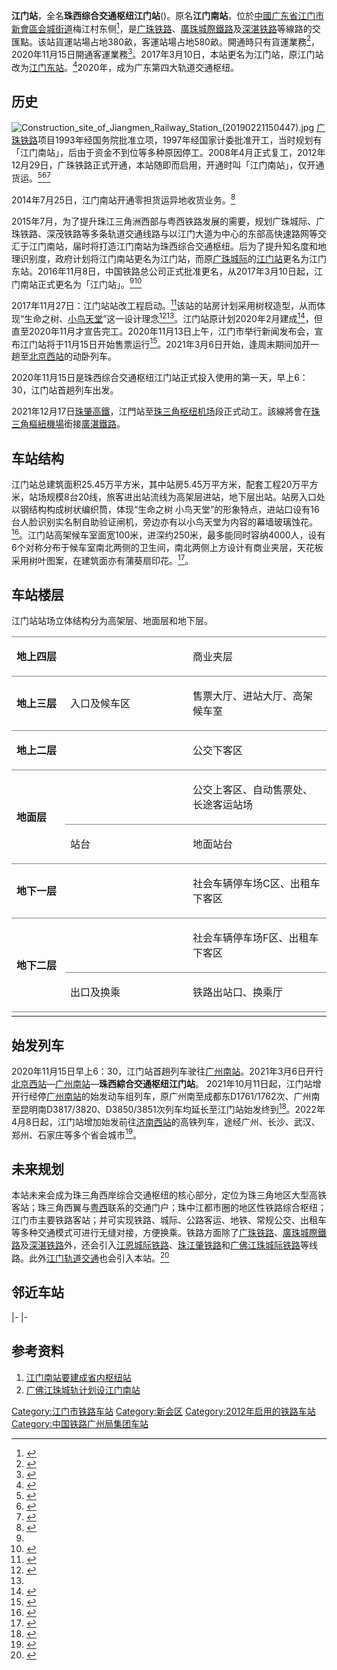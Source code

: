{{NoteTA
|G1=Railway
|G2=Unit
}}
{{For|曾称为江门站的其他车站|江门站 (消歧义)}}
{{Infobox station
|name = 江门站
|image = 江门站 Jiangmen Railway Station.jpg
|caption = 刚建成的江门站
|former = 江门南站
|车站拼音 = Jiāngmén
|eng_name = Jiangmen Railway Station
|symbol_right = {{rint|cn|rail}}
|code = 23498
|commercial_code = JOQ<ref>{{cite journal|author=[[中华人民共和国铁道部|中华人民共和国铁道部]]|title=铁运专刊〔2012〕6号 关于修改《铁路客运运价里程表》（第72次）、《货物运价里程表》（第13次）、《铁路专用线专用铁路名称表》（第42次）的通知|journal=铁路客货运输专刊|year=2012|issue=6|pages=208}}</ref>
|pinyin_code = JME
|type = 货运、客运
|built = 
|opened = 2012年12月29日（货运）<br>2020年11月15日（客运）
|country = {{PRC}}
|borough = [[广东省|广东省]][[江门市|江门市]][[新會區|新會區]][[会城街道|会城街道]]
|address = 梅江村东
|coordinates = {{coord|22.490901|N|113.066460|E|display=inline,title}}
|owned= [[广州局集团|广州局集团]][[广州南站|广州南站]]
|lines = [[广珠铁路|广珠铁路]]（货运）<br>[[廣珠城際铁路|廣珠城際铁路]]江门支线始发站<br>[[深湛铁路|深湛铁路]]、[[珠肇高速铁路|珠肇高速铁路]]（建设中）
|classification = 未定等
|status = 使用中
|tracks = 20條（未来），正線6條
|platform = 9個（未来） 
|website = 
|route_map = {{江门市铁路车站RDT/江门站}}
}}

'''江门站'''，全名'''珠西综合交通枢纽江门站'''({{lang-en|West Pearl River Delta Transportation Center}})。原名'''江门南站'''，位於[[中華人民共和國|中國]][[广东省|广东省]][[江门市|江门市]][[新會區|新會區]][[会城街道|会城街道]]梅江村东侧<ref name="yang1335">{{cite news|author=杨兴乐|url=http://epaper.southcn.com/nfdaily/html/2013-03/05/content_7170101.htm|title=多条铁路汇南站 东南西北通火车|publisher=[[南方日报|南方日报]]|date=2013-03-05|accessdate=2018-03-28|archive-date=2018-03-28|archive-url=https://web.archive.org/web/20180328041713/http://epaper.southcn.com/nfdaily/html/2013-03/05/content_7170101.htm|dead-url=no}}</ref>，是[[广珠铁路|广珠铁路]]、[[廣珠城際鐵路|廣珠城際鐵路]]及[[深湛铁路|深湛铁路]]等線路的交匯點。该站貨運站場占地380畝，客運站場占地580畝。開通時只有貨運業務<ref name=":0">{{Cite web|url=http://www.chinacrane.net/news/201712/16/126706.html|title=深茂铁路将暂借新会站上落 江门站明年底建成_行业资讯_资讯频道_中国起重机械网|accessdate=2018-05-12|work=www.chinacrane.net|archive-date=2019-06-08|archive-url=https://web.archive.org/web/20190608222800/http://www.chinacrane.net/news/201712/16/126706.html|dead-url=no}}</ref>，2020年11月15日開通客運業務<ref>{{cite news|url=http://www.gd.xinhuanet.com/newscenter/2020-11/13/c_1126736549.htm|title=珠西综合交通枢纽江门站15日起售票运行|publisher=[[新华社|新华社]]|date=2020-11-13|accessdate=2020-11-14|archive-date=2020-11-16|archive-url=https://web.archive.org/web/20201116222254/http://www.gd.xinhuanet.com/newscenter/2020-11/13/c_1126736549.htm|dead-url=no}}</ref>。2017年3月10日，本站更名为江门站，原江门站改为[[江门东站|江门东站]]。<ref name=":1">{{cite news|url=http://news.ycwb.com/2017-03/10/content_24409428.htm|title=小心坐错车！广珠城际“江门站”今日起更名为“江门东站”|publisher=金羊网|date=2017-03-10|accessdate=2017-03-12|archive-date=2017-03-10|archive-url=https://web.archive.org/web/20170310192815/http://news.ycwb.com/2017-03/10/content_24409428.htm|dead-url=yes}}</ref>2020年，成为广东第四大轨道交通枢纽。

== 历史 ==
[[File:Construction_site_of_Jiangmen_Railway_Station_(20190221150447).jpg|thumb]]
[[广珠铁路|广珠铁路]]项目1993年经国务院批准立项，1997年经国家计委批准开工，当时规划有「江门南站」，后由于资金不到位等多种原因停工。2008年4月正式复工，2012年12月29日，广珠铁路正式开通，本站随即而启用，开通时叫「江门南站」，仅开通货运。<ref>{{cite news|author=羊城晚报|url=http://news.sohu.com/47/34/news205813447.shtml|title=广珠铁路首趟货运列车从珠海高栏港站首发|publisher=搜狐新闻|date=2003-01-17|accessdate=2020-09-09|archive-date=2005-05-17|archive-url=https://web.archive.org/web/20050517033846/http://news.sohu.com/47/34/news205813447.shtml|dead-url=no}}</ref><ref>{{cite news|author=许力夫、戴军武（新快报）|url=http://news.sohu.com/20080425/n256505231.shtml|title=广珠铁路已正式复工 将改写珠海无铁路历史|publisher=搜狐新闻|date=2008-04-25|accessdate=2020-09-09|archive-date=2008-04-30|archive-url=https://web.archive.org/web/20080430111248/http://news.sohu.com/20080425/n256505231.shtml|dead-url=no}}</ref><ref>{{cite news|author=郭军|url=http://www.gd.chinanews.com/2012/2012-12-30/2/223047.shtml|title=广珠铁路首趟货运列车从珠海高栏港站首发|publisher=[[中国新闻社|中国新闻社]]|date=2012-12-30|accessdate=2018-03-28|archive-date=2018-03-28|archive-url=https://web.archive.org/web/20180328041105/http://www.gd.chinanews.com/2012/2012-12-30/2/223047.shtml|dead-url=yes}}</ref>

2014年7月25日，江门南站开通零担货运异地收货业务。<ref>{{Cite web|url=http://news.163.com/14/0725/09/A207GQ4A00014AED.html|title=珠三角直达长株潭零担车 江门南站设点_网易新闻|accessdate=2018-05-12|last=网易|work=news.163.com|archive-url=https://web.archive.org/web/20180513081221/http://news.163.com/14/0725/09/A207GQ4A00014AED.html|archive-date=2018-05-13|dead-url=yes}}</ref>

2015年7月，为了提升珠江三角洲西部与粤西铁路发展的需要，规划广珠城际、广珠铁路、深茂铁路等多条轨道交通线路与以江门大道为中心的东部高快速路网等交汇于江门南站，届时将打造江门南站为珠西综合交通枢纽。后为了提升知名度和地理识别度，政府计划将江门南站更名为江门站，而原[[广珠城际|广珠城际]]的[[江门东站|江门站]]更名为江门东站。2016年11月8日，中国铁路总公司正式批准更名，从2017年3月10日起，江门南站正式更名为「江门站」。<ref name=":1" /><ref>{{cite news|author=江门发布|url=http://static.nfapp.southcn.com/content/201611/16/c183108.html|title=重磅！江门南站更名为江门站！街坊们快来看看！别坐错站了！|publisher=南方+|date=2016-11-16|accessdate=2018-09-28}}</ref>

2017年11月27日：江门站站改工程启动。<ref>{{Cite web|url=http://news.gdzjdaily.com.cn/zjxw/content/2017-12/04/content_2256063.shtml|title=深茂铁路新进展 江门站站改工程全面铺开|accessdate=|author=卓朝新|date=|publisher=湛江晚报}}{{Dead link|date=2018年8月 |bot=InternetArchiveBot |fix-attempted=yes }}</ref>该站的站房计划采用树杈造型，从而体现“生命之树、[[小鸟天堂|小鸟天堂]]”这一设计理念<ref>{{cite news|author=严建广|url=http://gzdaily.dayoo.com/pc/html/2018-06/29/content_95828_519918.htm|title=乘“龙”而飞 赏心乐事|publisher=[[广州日报|广州日报]]|date=2018-06-29|accessdate=2018-06-29|archive-url=https://web.archive.org/web/20180629165226/http://gzdaily.dayoo.com/pc/html/2018-06/29/content_95828_519918.htm|archive-date=2018-06-29|dead-url=yes}}</ref><ref name=":0" />。江门站原计划2020年2月建成<ref name="深圳本地宝综合">{{cite web |author1=深圳本地宝综合 |title=深湛铁路江门站何时投入使用?暂时需在新会站上下车 |url=http://jt.sz.bendibao.com/news/201872/805999.htm |publisher=深圳本地宝综合 |accessdate=2018-07-02 |archive-date=2020-02-24 |archive-url=https://web.archive.org/web/20200224051228/http://jt.sz.bendibao.com/news/201872/805999.htm |dead-url=no }}</ref>，但直至2020年11月才宣告完工。2020年11月13日上午，江门市举行新闻发布会，宣布江门站将于11月15日开始售票运行<ref>{{cite news|url=https://news.dayoo.com/gzrbrmt/202011/13/158545_53649345.htm|title=江门站将于11月15日开始售票运行 江门融入“轨道上的大湾区”|publisher=大洋网|date=2020-11-13|accessdate=2020-11-14|archive-date=2020-11-16|archive-url=https://web.archive.org/web/20201116090047/https://news.dayoo.com/gzrbrmt/202011/13/158545_53649345.htm|dead-url=no}}</ref>。2021年3月6日开始，逢周末期间加开一趟至[[北京西站|北京西站]]的动卧列车。

2020年11月15日是珠西综合交通枢纽江门站正式投入使用的第一天，早上6：30，江门站首趟列车出发。

2021年12月17日[[珠肇高鐵|珠肇高鐵]]，江門站至[[珠三角枢纽机场|珠三角枢纽机场]]段正式动工。該線將會在[[珠三角樞紐機場|珠三角樞紐機場]]銜接[[廣湛客運專線|廣湛鐵路]]。

== 车站结构 ==
江门站总建筑面积25.45万平方米，其中站房5.45万平方米，配套工程20万平方米，站场规模8台20线，旅客进出站流线为高架层进站，地下层出站。站房入口处以钢结构构成树状编织筒，体现“生命之树 小鸟天堂”的形象特点，进站口设有16台人脸识别实名制自助验证闸机，旁边亦有以小鸟天堂为内容的幕墙玻璃蚀花。<ref>{{cite news|url=https://news.dayoo.com/gzrbrmt/202011/15/158562_53651405.htm|title=珠西综合交通枢纽江门站今日正式开通运营|publisher=大洋网|date=2020-11-15|accessdate=2020-11-16}}</ref>。江门站高架候车室面宽100米，进深约250米，最多能同时容纳4000人，设有6个对称分布于候车室南北两侧的卫生间，南北两侧上方设计有商业夹层，天花板采用树叶图案，在建筑面亦有蒲葵扇印花。<ref>{{cite news|url=http://www.jiangmen.gov.cn/home/zwyw/content/post_2164853.html|title=“见面”在即，记者抢先“探营” “3D视角”带你看江门站|publisher=江门新闻网|date=2020-10-20|accessdate=2020-11-16}}</ref>。

==车站楼层==
江门站站场立体结构分为高架层、地面层和地下层。
{|cellspacing=0 cellpadding=3
|-
|style="border-top:solid 1px gray;border-bottom:solid 1px gray;" width=70 valign=top|'''地上四层'''
|style="border-top:solid 1px gray;border-bottom:solid 1px gray;" width=180 valign=top|
|style="border-top:solid 1px gray;border-bottom:solid 1px gray;" valign=top|商业夹层
|-
|style="border-bottom:solid 1px gray;" width=70 valign=top|'''地上三层'''
|style="border-bottom:solid 1px gray;" width=100 valign=top|入口及候车区
|style="border-bottom:solid 1px gray;" valign=top|售票大厅、进站大厅、高架候车室
|-
|style="border-bottom:solid 1px gray;" valign=top|'''地上二层'''
|style="border-bottom:solid 1px gray;" valign=top|
|style="border-bottom:solid 1px gray;" valign=top|公交下客区
|-
|style="border-bottom:solid 1px gray;" valign=top rowspan=2|'''地面层'''
|style="border-bottom:solid 1px gray;" |
|style="border-bottom:solid 1px gray;" |公交上客区、自动售票处、长途客运站场
|-
|style="border-bottom:solid 1px gray;" |站台
|style="border-bottom:solid 1px gray;" |地面站台
|-
|style="border-bottom:solid 1px gray;" valign=top |'''地下一层'''
|style="border-bottom:solid 1px gray;" |
|style="border-bottom:solid 1px gray;" |社会车辆停车场C区、出租车下客区
|-
|style="border-bottom:solid 1px gray;" valign=top rowspan=2|'''地下二层'''
|style="border-bottom:solid 1px gray;" |
|style="border-bottom:solid 1px gray;" |社会车辆停车场F区、出租车下客区
|-
|style="border-bottom:solid 1px gray;" |出口及换乘
|style="border-bottom:solid 1px gray;" |铁路出站口、换乘厅
|-
|}

==始发列车==
2020年11月15日早上6：30，江门站首趟列车驶往[[广州南站|广州南站]]。2021年3月6日开行[[北京西站|北京西站]]—[[广州南站|广州南站]]—'''珠西綜合交通枢纽江门站'''。
2021年10月11日起，江门站增开行经停[[广州南站|广州南站]]的始发动车组列车，原广州南至成都东D1761/1762次、广州南至昆明南D3817/3820、D3850/3851次列车均延长至江门站始发终到<ref>{{cite news|author1=黄庆|author2=刘雯|author3=唐晖|title=全国铁路11日调图，广州南至江门增加2对往返动车组列车|url=https://news.dayoo.com/guangzhou/202110/09/139995_54074972.htm|accessdate=2021-10-10|work=广州日报·新花城|date=2021-10-09}}</ref>。2022年4月8日起，江门站增加始发前往[[济南西站|济南西站]]的高铁列车，途经广州、长沙、武汉、郑州、石家庄等多个省会城市<ref>{{Cite web|title=珠西樞紐江門站增始發濟南高鐵 途經長沙、武漢、鄭州、石家莊等城市 – 新會僑鄉網|url=https://xinhuihk.com/post/74|access-date=2022-05-19|language=zh-TW}}</ref>。

== 未来规划 ==
本站未来会成为珠三角西岸综合交通枢纽的核心部分，定位为珠三角地区大型高铁客站；珠三角西翼与[[粤西|粤西]]联系的交通门户；珠中江都市圈的地区性铁路综合枢纽；江门市主要铁路客站；并可实现铁路、城际、公路客运、地铁、常规公交、出租车等多种交通模式可进行无缝对接，方便换乘。铁路方面除了[[广珠铁路|广珠铁路]]、[[廣珠城際鐵路|廣珠城際鐵路]]及[[深湛铁路|深湛铁路]]外，还会引入[[江恩城际铁路|江恩城际铁路]]、[[珠江肇铁路|珠江肇铁路]]和[[广佛江珠城际铁路|广佛江珠城际铁路]]等线路。此外[[江门轨道交通|江门轨道交通]]也会引入本站。<ref>{{Cite web|url=http://baijiahao.baidu.com/s?id=1562313972593308&wfr=spider&for=pc|title=全广东第四大的江门站“长”这样子，称为“珠西枢纽”它什么时候投入使用？|accessdate=2018-05-12|work=baijiahao.baidu.com|archive-date=2020-09-26|archive-url=https://web.archive.org/web/20200926094708/http://baijiahao.baidu.com/s?id=1562313972593308&wfr=spider&for=pc|dead-url=no}}</ref>

== 邻近车站 ==
{{start rail box|[[File:China_Railways.svg|16px]] [[中国铁路|中国铁路]]}}
{{s-inop|[[江门北站|江门北站]]|{{站|江村}}方向}}
{{s-line|[[广珠铁路|广珠铁路]]<br />← 35km 江门站 19km →}}
{{s-inop|[[古井站|古井站]]|{{站|高栏港}}方向}}
|-
{{s-inop|[[新会站|新会站]]|{{站|广州南}}方向}}
{{s-line|[[广珠城际铁路|广珠城际铁路]]江门支线<br />← 3km 江门站 {{0}}{{0}}{{0}} {{0}}{{0}}}}
{{terminus}}
|-
{{s-unbuilt|[[横栏站|横栏站]]|{{站|深圳北}}方向}}
{{s-line|[[深湛铁路|深湛铁路]]<br />← ??km 江门站 15km →}}
{{s-inop|[[双水镇站|双水镇站]]|{{站|湛江西}}方向}}
{{end box}}

== 参考资料 ==
{{Reflist}}
# [http://us.xhcity.net/south-station-will-be-one-of-the-hubs-in-guangdong/ 江门南站要建成省内枢纽站]{{dead link|date=2018年3月 |bot=InternetArchiveBot |fix-attempted=yes }}
# [http://nd.oeeee.com/nfhypd/hytopnews/201211/t20121115_1385351.shtml 广佛江珠城轨计划设江门南站] {{Wayback|url=http://nd.oeeee.com/nfhypd/hytopnews/201211/t20121115_1385351.shtml |date=20180926221341 }}

{{廣珠鐵路}}
{{广珠城际铁路}}
{{深湛铁路}}
{{珠肇高速铁路}}
[[Category:江门市铁路车站|Category:江门市铁路车站]]
[[Category:新会区|Category:新会区]]
[[Category:2012年启用的铁路车站|Category:2012年启用的铁路车站]]
[[Category:中国铁路广州局集团车站|Category:中国铁路广州局集团车站]]